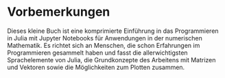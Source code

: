 # Vorbemerkungen

Dieses kleine Buch ist eine komprimierte Einführung in das Programmieren in Julia mit Jupyter Notebooks für Anwendungen in der numerischen Mathematik. Es richtet sich an Menschen, die schon Erfahrungen im Programmieren gesammelt haben und fasst die allerwichtigsten Sprachelemente von Julia, die Grundkonzepte des Arbeitens mit Matrizen und Vektoren sowie die Möglichkeiten zum Plotten zusammen.
